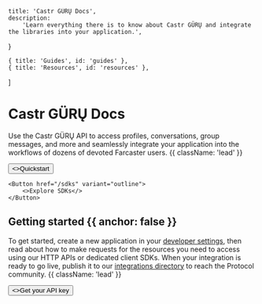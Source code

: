 
    title: 'Castr GÜRŲ Docs',
    description:
        'Learn everything there is to know about Castr GÜRŲ and integrate the libraries into your application.',
}

    { title: 'Guides', id: 'guides' },
    { title: 'Resources', id: 'resources' },
]

<HeroPattern />

# Castr GÜRŲ Docs

Use the Castr GÜRŲ API to access profiles, conversations, group messages, and more and seamlessly integrate your application into the workflows of dozens of devoted Farcaster users. {{ className: 'lead' }}

<div className="not-prose mb-16 mt-6 flex gap-3">
    <Button href="/quickstart" arrow="right">
        <>Quickstart</>
    </Button>

    <Button href="/sdks" variant="outline">
        <>Explore SDKs</>
    </Button>
</div>

## Getting started {{ anchor: false }}

To get started, create a new application in your [developer settings](#), then read about how to make requests for the resources you need to access using our HTTP APIs or dedicated client SDKs. When your integration is ready to go live, publish it to our [integrations directory](#) to reach the Protocol community. {{ className: 'lead' }}

<div className="not-prose">
    <Button href="/sdks" variant="text" arrow="right">
        <>Get your API key</>
    </Button>
</div>

<Guides />

<Resources />
